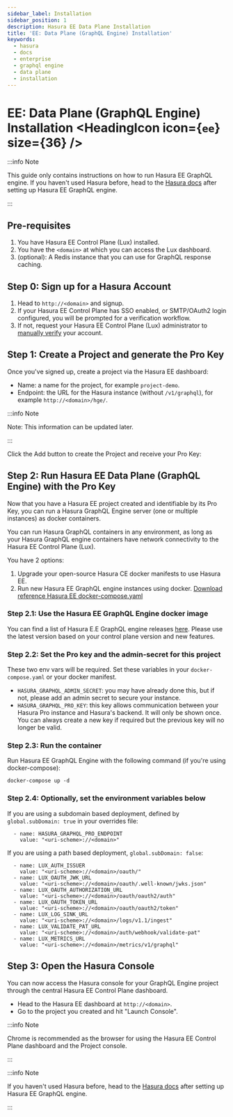 ```yaml
---
sidebar_label: Installation
sidebar_position: 1
description: Hasura EE Data Plane Installation
title: 'EE: Data Plane (GraphQL Engine) Installation'
keywords:
  - hasura
  - docs
  - enterprise
  - graphql engine
  - data plane
  - installation
---
```



# EE: Data Plane (GraphQL Engine) Installation <HeadingIcon icon={`ee`} size={36} />

:::info Note

This guide only contains instructions on how to run Hasura EE GraphQL engine. If you haven't used Hasura before, head to
the [Hasura docs](/index.html) after setting up Hasura EE GraphQL engine.

:::

## Pre-requisites

1. You have Hasura EE Control Plane (Lux) installed.
2. You have the `<domain>` at which you can access the Lux dashboard.
3. (optional): A Redis instance that you can use for GraphQL response caching.

## Step 0: Sign up for a Hasura Account

<Thumbnail src='/img/enterprise/Pro_Sign-up.png' alt='Hasura Pro Signup' />

1. Head to `http://<domain>` and signup.
2. If your Hasura EE Control Plane has SSO enabled, or SMTP/OAuth2 login configured, you will be prompted for a
   verification workflow.
3. If not, request your Hasura EE Control Plane (Lux) administrator to
   [manually verify](/enterprise/control-plane/installation.mdx#step-51-manually-adding-a-user-to-lux) your account.

## Step 1: Create a Project and generate the Pro Key

<Thumbnail src='/img/enterprise/Pro_Account-create-project.png' alt='Create New Hasura Project Input' />

Once you've signed up, create a project via the Hasura EE dashboard:

- Name: a name for the project, for example `project-demo`.
- Endpoint: the URL for the Hasura instance (without `/v1/graphql`), for example `http://<domain>/hge/`.

:::info Note

Note: This information can be updated later.

:::

Click the Add button to create the Project and receive your Pro Key:

<Thumbnail src='/img/enterprise/Pro_Account-new-project.png' alt='Hasura Project Confirmation Modal' />

## Step 2: Run Hasura EE Data Plane (GraphQL Engine) with the Pro Key

Now that you have a Hasura EE project created and identifiable by its Pro Key, you can run a Hasura GraphQL Engine
server (one or multiple instances) as docker containers.

You can run Hasura GraphQL containers in any environment, as long as your Hasura GraphQL engine containers have network
connectivity to the Hasura EE Control Plane (Lux).

You have 2 options:

1. Upgrade your open-source Hasura CE docker manifests to use Hasura EE.
2. Run new Hasura EE GraphQL engine instances using docker.
   [Download reference Hasura EE docker-compose.yaml](https://storage.googleapis.com/hasura-ee-artifacts/hge-pro-docker-compose.yaml)

### Step 2.1: Use the Hasura EE GraphQL Engine docker image

You can find a list of Hasura E.E GraphQL engine releases [here](/enterprise/data-plane/installation.mdx). Please use
the latest version based on your control plane version and new features.

### Step 2.2: Set the Pro key and the admin-secret for this project

These two env vars will be required. Set these variables in your `docker-compose.yaml` or your docker manifest.

- `HASURA_GRAPHQL_ADMIN_SECRET`: you may have already done this, but if not, please add an admin secret to secure your
  instance.
- `HASURA_GRAPHQL_PRO_KEY`: this key allows communication between your Hasura Pro instance and Hasura's backend. It will
  only be shown once. You can always create a new key if required but the previous key will no longer be valid.

### Step 2.3: Run the container

Run Hasura EE GraphQL Engine with the following command (if you're using docker-compose):

```
docker-compose up -d
```

### Step 2.4: Optionally, set the environment variables below

If you are using a subdomain based deployment, defined by `global.subDomain: true` in your overrides file:

```
  - name: HASURA_GRAPHQL_PRO_ENDPOINT
    value: "<uri-scheme>://<domain>"
```

If you are using a path based deployment, `global.subDomain: false`:

```
  - name: LUX_AUTH_ISSUER
    value: "<uri-scheme>://<domain>/oauth/"
  - name: LUX_OAUTH_JWK_URL
    value: "<uri-scheme>://<domain>/oauth/.well-known/jwks.json"
  - name: LUX_OAUTH_AUTHORIZATION_URL
    value: "<uri-scheme>://<domain>/oauth/oauth2/auth"
  - name: LUX_OAUTH_TOKEN_URL
    value: "<uri-scheme>://<domain>/oauth/oauth2/token"
  - name: LUX_LOG_SINK_URL
    value: "<uri-scheme>://<domain>/logs/v1.1/ingest"
  - name: LUX_VALIDATE_PAT_URL
    value: "<uri-scheme>://<domain>/auth/webhook/validate-pat"
  - name: LUX_METRICS_URL
    value: "<uri-scheme>://<domain>/metrics/v1/graphql"
```

## Step 3: Open the Hasura Console

You can now access the Hasura console for your GraphQL Engine project through the central Hasura EE Control Plane
dashboard.

- Head to the Hasura EE dashboard at `http://<domain>`.
- Go to the project you created and hit "Launch Console".

:::info Note

Chrome is recommended as the browser for using the Hasura EE Control Plane dashboard and the Project console.

:::

:::info Note

If you haven't used Hasura before, head to the [Hasura docs](/index.mdx) after setting up Hasura EE GraphQL engine.

:::
